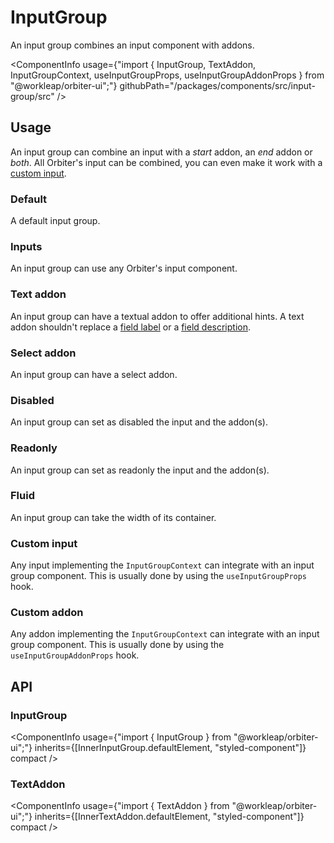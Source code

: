 

<Meta of={InputGroupStories} />

# InputGroup

<Tagline>An input group combines an input component with addons.</Tagline>

<ComponentInfo
    usage={"import { InputGroup, TextAddon, InputGroupContext, useInputGroupProps, useInputGroupAddonProps } from \"@workleap/orbiter-ui\";"}
    githubPath="/packages/components/src/input-group/src"
/>

## Usage

An input group can combine an input with a *start* addon, an *end* addon or *both*. All Orbiter's input can be combined, you can even make it work with a [custom input](#custom-input).

### Default

A default input group.

<Canvas of={InputGroupStories.Default} />

### Inputs

An input group can use any Orbiter's input component.

<Canvas of={InputGroupStories.Inputs} />

### Text addon

An input group can have a textual addon to offer additional hints. A text addon shouldn't replace a [field label](?path=/docs/field--input#label) or a [field description](?path=/docs/field--input#helpmessage).

<Canvas of={InputGroupStories.TextAddon} />

### Select addon

An input group can have a select addon.

<Canvas of={InputGroupStories.SelectAddon} />

### Disabled

An input group can set as disabled the input and the addon(s).

<Canvas of={InputGroupStories.Disabled} />

### Readonly

An input group can set as readonly the input and the addon(s).

<Canvas of={InputGroupStories.ReadOnly} />

### Fluid

An input group can take the width of its container.

<Canvas of={InputGroupStories.Fluid} />

### Custom input

Any input implementing the `InputGroupContext` can integrate with an input group component. This is usually done by using the `useInputGroupProps` hook.

<Canvas of={InputGroupStories.CustomInputStory} />

### Custom addon

Any addon implementing the `InputGroupContext` can integrate with an input group component. This is usually done by using the `useInputGroupAddonProps` hook.

<Canvas of={InputGroupStories.CustomAddonStory} />

## API

### InputGroup

<ComponentInfo
    usage={"import { InputGroup } from \"@workleap/orbiter-ui\";"}
    inherits={[InnerInputGroup.defaultElement, "styled-component"]}
    compact
/>

<ArgTypes of={InnerInputGroup} sort="alpha" />

### TextAddon

<ComponentInfo
    usage={"import { TextAddon } from \"@workleap/orbiter-ui\";"}
    inherits={[InnerTextAddon.defaultElement, "styled-component"]}
    compact
/>

<ArgTypes of={InnerTextAddon} sort="alpha" />
